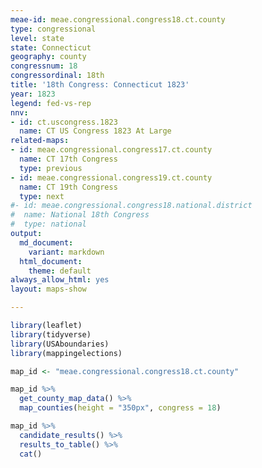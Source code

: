 ```yaml
---
meae-id: meae.congressional.congress18.ct.county
type: congressional
level: state
state: Connecticut
geography: county
congressnum: 18
congressordinal: 18th
title: '18th Congress: Connecticut 1823'
year: 1823
legend: fed-vs-rep
nnv:
- id: ct.uscongress.1823
  name: CT US Congress 1823 At Large
related-maps:
- id: meae.congressional.congress17.ct.county
  name: CT 17th Congress
  type: previous
- id: meae.congressional.congress19.ct.county
  name: CT 19th Congress
  type: next
#- id: meae.congressional.congress18.national.district
#  name: National 18th Congress
#  type: national
output:
  md_document:
    variant: markdown
  html_document:
    theme: default
always_allow_html: yes
layout: maps-show

---
```


```r
library(leaflet)
library(tidyverse)
library(USAboundaries)
library(mappingelections)

map_id <- "meae.congressional.congress18.ct.county"
```

<div class="map">

```r
map_id %>%
  get_county_map_data() %>%
  map_counties(height = "350px", congress = 18)
```

</div>

<div class="results-table">

```r
map_id %>%
  candidate_results() %>%
  results_to_table() %>%
  cat()
```

</div>
